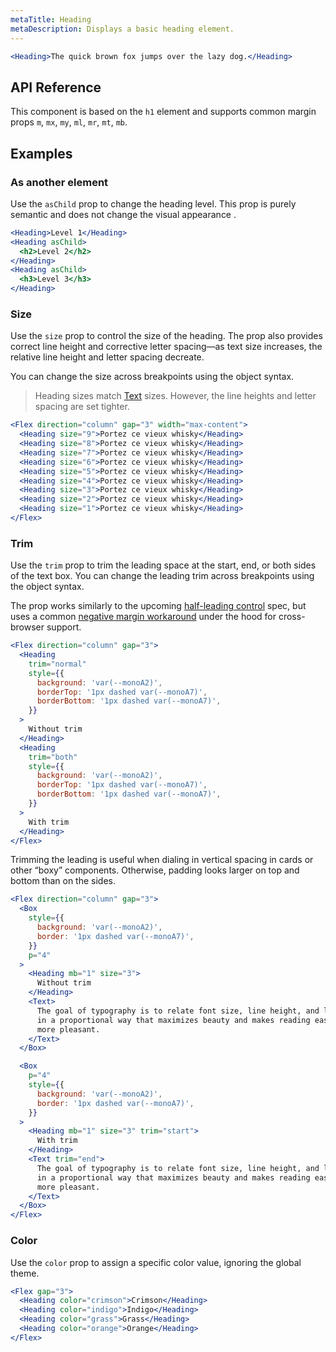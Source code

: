```yaml
---
metaTitle: Heading
metaDescription: Displays a basic heading element.
---
```


```jsx live=true
<Heading>The quick brown fox jumps over the lazy dog.</Heading>
```

## API Reference

This component is based on the `h1` element and supports common margin props `m`, `mx`, `my`, `ml`, `mr`, `mt`, `mb`.

<ThemesPropsTable name="heading" />

## Examples

### As another element

Use the `asChild` prop to change the heading level. This prop is purely semantic and does not change the visual appearance .

```jsx live=true
<Heading>Level 1</Heading>
<Heading asChild>
  <h2>Level 2</h2>
</Heading>
<Heading asChild>
  <h3>Level 3</h3>
</Heading>
```

### Size

Use the `size` prop to control the size of the heading. The prop also provides correct line height and corrective letter spacing—as text size increases, the relative line height and letter spacing decreate.

You can change the size across breakpoints using the object syntax.

> Heading sizes match [Text](/docs/themes/components/text) sizes. However, the line heights and letter spacing are set tighter.

```jsx live="true"
<Flex direction="column" gap="3" width="max-content">
  <Heading size="9">Portez ce vieux whisky</Heading>
  <Heading size="8">Portez ce vieux whisky</Heading>
  <Heading size="7">Portez ce vieux whisky</Heading>
  <Heading size="6">Portez ce vieux whisky</Heading>
  <Heading size="5">Portez ce vieux whisky</Heading>
  <Heading size="4">Portez ce vieux whisky</Heading>
  <Heading size="3">Portez ce vieux whisky</Heading>
  <Heading size="2">Portez ce vieux whisky</Heading>
  <Heading size="1">Portez ce vieux whisky</Heading>
</Flex>
```

### Trim

Use the `trim` prop to trim the leading space at the start, end, or both sides of the text box. You can change the leading trim across breakpoints using the object syntax.

The prop works similarly to the upcoming [half-leading control](https://www.w3.org/TR/css-inline-3/#leading-trim) spec, but uses a common [negative margin workaround](https://seek-oss.github.io/capsize/) under the hood for cross-browser support.

```jsx live="true"
<Flex direction="column" gap="3">
  <Heading
    trim="normal"
    style={{
      background: 'var(--monoA2)',
      borderTop: '1px dashed var(--monoA7)',
      borderBottom: '1px dashed var(--monoA7)',
    }}
  >
    Without trim
  </Heading>
  <Heading
    trim="both"
    style={{
      background: 'var(--monoA2)',
      borderTop: '1px dashed var(--monoA7)',
      borderBottom: '1px dashed var(--monoA7)',
    }}
  >
    With trim
  </Heading>
</Flex>
```

Trimming the leading is useful when dialing in vertical spacing in cards or other “boxy” components. Otherwise, padding looks larger on top and bottom than on the sides.

```jsx live="true"
<Flex direction="column" gap="3">
  <Box
    style={{
      background: 'var(--monoA2)',
      border: '1px dashed var(--monoA7)',
    }}
    p="4"
  >
    <Heading mb="1" size="3">
      Without trim
    </Heading>
    <Text>
      The goal of typography is to relate font size, line height, and line width
      in a proportional way that maximizes beauty and makes reading easier and
      more pleasant.
    </Text>
  </Box>

  <Box
    p="4"
    style={{
      background: 'var(--monoA2)',
      border: '1px dashed var(--monoA7)',
    }}
  >
    <Heading mb="1" size="3" trim="start">
      With trim
    </Heading>
    <Text trim="end">
      The goal of typography is to relate font size, line height, and line width
      in a proportional way that maximizes beauty and makes reading easier and
      more pleasant.
    </Text>
  </Box>
</Flex>
```

### Color

Use the `color` prop to assign a specific color value, ignoring the global theme.

```jsx live=true
<Flex gap="3">
  <Heading color="crimson">Crimson</Heading>
  <Heading color="indigo">Indigo</Heading>
  <Heading color="grass">Grass</Heading>
  <Heading color="orange">Orange</Heading>
</Flex>
```
